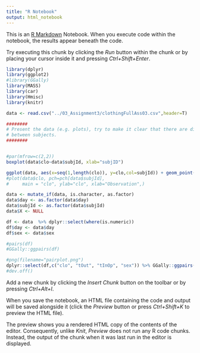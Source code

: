 ```yaml
---
title: "R Notebook"
output: html_notebook
---
```


This is an [R Markdown](http://rmarkdown.rstudio.com) Notebook. When you execute code within the notebook, the results appear beneath the code. 

Try executing this chunk by clicking the *Run* button within the chunk or by placing your cursor inside it and pressing *Ctrl+Shift+Enter*. 

```r
library(dplyr)
library(ggplot2)
#library(GGally)
library(MASS)
library(car)
library(Hmisc)
library(knitr)
```
```r
data <- read.csv("../03_Assignment3/clothingFullAss03.csv",header=T)
```


```r
########
# Present the data (e.g. plots), try to make it clear that there are differences
# between subjects.
########


#par(mfrow=c(2,2))
boxplot(data$clo~data$subjId, xlab="subjID")

ggplot(data, aes(x=seq(1,length(clo)), y=clo,col=subjId)) + geom_point() + ggtitle("Clothing Insulation level") + xlab("Observation")
#plot(data$clo, pch=pch[data$subjId],
#     main = "clo", ylab="clo", xlab="Observation",)
```


```r
data <- mutate_if(data, is.character, as.factor)
data$day <- as.factor(data$day)
data$subjId <- as.factor(data$subjId)
data$X <- NULL

df <- data  %>% dplyr::select(where(is.numeric))
df$day <- data$day
df$sex <- data$sex

#pairs(df)
#GGally::ggpairs(df)

#png(filename="pairplot.png")
dplyr::select(df,c("clo", "tOut", "tInOp", "sex")) %>% GGally::ggpairs()
#dev.off()
```

Add a new chunk by clicking the *Insert Chunk* button on the toolbar or by pressing *Ctrl+Alt+I*.

When you save the notebook, an HTML file containing the code and output will be saved alongside it (click the *Preview* button or press *Ctrl+Shift+K* to preview the HTML file).

The preview shows you a rendered HTML copy of the contents of the editor. Consequently, unlike *Knit*, *Preview* does not run any R code chunks. Instead, the output of the chunk when it was last run in the editor is displayed.
